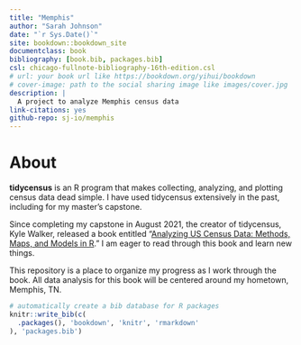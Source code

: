 ```yaml
---
title: "Memphis"
author: "Sarah Johnson"
date: "`r Sys.Date()`"
site: bookdown::bookdown_site
documentclass: book
bibliography: [book.bib, packages.bib]
csl: chicago-fullnote-bibliography-16th-edition.csl
# url: your book url like https://bookdown.org/yihui/bookdown
# cover-image: path to the social sharing image like images/cover.jpg
description: |
  A project to analyze Memphis census data
link-citations: yes
github-repo: sj-io/memphis
---
```


# About {.unnumbered}

**tidycensus** is an R program that makes collecting, analyzing, and plotting census data dead simple. I have used tidycensus extensively in the past, including for my master's capstone.

Since completing my capstone in August 2021, the creator of tidycensus, Kyle Walker, released a book entitled "[Analyzing US Census Data: Methods, Maps, and Models in R](https://walker-data.com/census-r/index.html)." I am eager to read through this book and learn new things.

This repository is a place to organize my progress as I work through the book. All data analysis for this book will be centered around my hometown, Memphis, TN.

```r
# automatically create a bib database for R packages
knitr::write_bib(c(
  .packages(), 'bookdown', 'knitr', 'rmarkdown'
), 'packages.bib')
```
